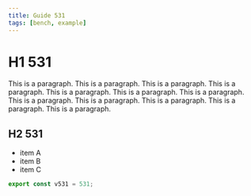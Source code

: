 ```yaml
---
title: Guide 531
tags: [bench, example]
---
```


# H1 531

This is a paragraph. This is a paragraph. This is a paragraph. This is a paragraph. This is a paragraph. This is a paragraph. This is a paragraph. This is a paragraph. This is a paragraph. This is a paragraph. This is a paragraph. This is a paragraph. 

## H2 531

- item A
- item B
- item C

```ts
export const v531 = 531;
```